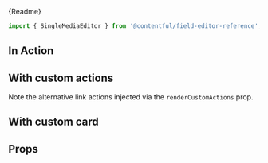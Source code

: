 

<Markdown>{Readme}</Markdown>

```jsx
import { SingleMediaEditor } from '@contentful/field-editor-reference';
```

<Meta of={EditorStories} />

## In Action

<Story of={EditorStories.Default} />

## With custom actions

Note the alternative link actions injected via the `renderCustomActions` prop.

<Story of={EditorStories.CustomActions} />

## With custom card

<Story of={EditorStories.CustomCard} />

## Props

<Controls />
